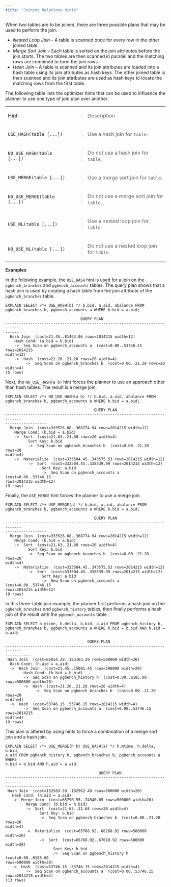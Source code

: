 ```yaml
---
title: "Joining Relations Hints"
---
```


<div id="joining_relations_hints" class="registered_link"></div>


When two tables are to be joined, there are three possible plans that may be used to perform the join.

-   *Nested Loop Join* – A table is scanned once for every row in the other joined table.
-   *Merge Sort Join* – Each table is sorted on the join attributes before the join starts. The two tables are then scanned in parallel and the matching rows are combined to form the join rows.
-   *Hash Join* – A table is scanned and its join attributes are loaded into a hash table using its join attributes as hash keys. The other joined table is then scanned and its join attributes are used as hash keys to locate the matching rows from the first table.

The following table lists the optimizer hints that can be used to influence the planner to use one type of join plan over another.

<table><tbody><tr class="odd"><td>Hint</td><td><blockquote><p>Description</p></blockquote></td></tr><tr class="even"><td><code>USE_HASH(table [...])</code></td><td><blockquote><p>Use a hash join for <code>table</code>.</p></blockquote></td></tr><tr class="odd"><td><code>NO_USE_HASH(table [...])</code></td><td><blockquote><p>Do not use a hash join for <code>table</code>.</p></blockquote></td></tr><tr class="even"><td><code>USE_MERGE(table [...])</code></td><td><blockquote><p>Use a merge sort join for <code>table</code>.</p></blockquote></td></tr><tr class="odd"><td><code>NO_USE_MERGE(table [...])</code></td><td><blockquote><p>Do not use a merge sort join for <code>table</code>.</p></blockquote></td></tr><tr class="even"><td><code>USE_NL(table [...])</code></td><td><blockquote><p>Use a nested loop join for <code>table</code>.</p></blockquote></td></tr><tr class="odd"><td><code>NO_USE_NL(table [...])</code></td><td><blockquote><p>Do not use a nested loop join for <code>table</code>.</p></blockquote></td></tr></tbody></table>

**Examples**

In the following example, the `USE_HASH` hint is used for a join on the `pgbench_branches` and `pgbench_accounts` tables. The query plan shows that a hash join is used by creating a hash table from the join attribute of the `pgbench_branches` table.

    EXPLAIN SELECT /*+ USE_HASH(b) */ b.bid, a.aid, abalance FROM
    pgbench_branches b, pgbench_accounts a WHERE b.bid = a.bid;

                                     QUERY PLAN
    -----------------------------------------------------------------------------
    ------
      Hash Join  (cost=21.45..81463.06 rows=2014215 width=12)
        Hash Cond: (a.bid = b.bid)
        ->  Seq Scan on pgbench_accounts a  (cost=0.00..53746.15 rows=2014215
    width=12)
        ->  Hash  (cost=21.20..21.20 rows=20 width=4)
             ->  Seq Scan on pgbench_branches b  (cost=0.00..21.20 rows=20
    width=4)
    (5 rows)

Next, the `NO_USE_HASH(a b)` hint forces the planner to use an approach other than hash tables. The result is a merge join.

    EXPLAIN SELECT /*+ NO_USE_HASH(a b) */ b.bid, a.aid, abalance FROM
    pgbench_branches b, pgbench_accounts a WHERE b.bid = a.bid;

                                           QUERY PLAN
    -----------------------------------------------------------------------------
    ------------------
      Merge Join  (cost=333526.08..368774.94 rows=2014215 width=12)
        Merge Cond: (b.bid = a.bid)
        ->  Sort  (cost=21.63..21.68 rows=20 width=4)
              Sort Key: b.bid
              ->  Seq Scan on pgbench_branches b  (cost=0.00..21.20 rows=20
    width=4)
        ->  Materialize  (cost=333504.45..343575.53 rows=2014215 width=12)
              ->  Sort  (cost=333504.45..338539.99 rows=2014215 width=12)
                    Sort Key: a.bid
                    ->  Seq Scan on pgbench_accounts a  (cost=0.00..53746.15
    rows=2014215 width=12)
    (9 rows)

Finally, the `USE_MERGE` hint forces the planner to use a merge join.

    EXPLAIN SELECT /*+ USE_MERGE(a) */ b.bid, a.aid, abalance FROM
    pgbench_branches b, pgbench_accounts a WHERE b.bid = a.bid;

                                           QUERY PLAN
    -----------------------------------------------------------------------------
    ------------------
      Merge Join  (cost=333526.08..368774.94 rows=2014215 width=12)
        Merge Cond: (b.bid = a.bid)
        ->  Sort  (cost=21.63..21.68 rows=20 width=4)
              Sort Key: b.bid
              ->  Seq Scan on pgbench_branches b  (cost=0.00..21.20 rows=20
    width=4)
        ->  Materialize  (cost=333504.45..343575.53 rows=2014215 width=12)
              ->  Sort  (cost=333504.45..338539.99 rows=2014215 width=12)
                    Sort Key: a.bid
                    ->  Seq Scan on pgbench_accounts a  (cost=0.00..53746.15
    rows=2014215 width=12)
    (9 rows)

In this three-table join example, the planner first performs a hash join on the `pgbench_branches` and `pgbench_history` tables, then finally performs a hash join of the result with the `pgbench_accounts` table.

    EXPLAIN SELECT h.mtime, h.delta, b.bid, a.aid FROM pgbench_history h,
    pgbench_branches b, pgbench_accounts a WHERE h.bid = b.bid AND h.aid = a.aid;

                                        QUERY PLAN
    -----------------------------------------------------------------------------
    -----------
     Hash Join  (cost=86814.29..123103.29 rows=500000 width=20)
      Hash Cond: (h.aid = a.aid)
      ->  Hash Join  (cost=21.45..15081.45 rows=500000 width=20)
            Hash Cond: (h.bid = b.bid)
            ->  Seq Scan on pgbench_history h  (cost=0.00..8185.00
    rows=500000 width=20)
            ->  Hash  (cost=21.20..21.20 rows=20 width=4)
                 ->  Seq Scan on pgbench_branches b  (cost=0.00..21.20 rows=20
    width=4)
      ->  Hash  (cost=53746.15..53746.15 rows=2014215 width=4)
            ->  Seq Scan on pgbench_accounts a  (cost=0.00..53746.15 rows=2014215
    width=4)
    (9 rows)

This plan is altered by using hints to force a combination of a merge sort join and a hash join.

    EXPLAIN SELECT /*+ USE_MERGE(h b) USE_HASH(a) */ h.mtime, h.delta, b.bid,
    a.aid FROM pgbench_history h, pgbench_branches b, pgbench_accounts a WHERE
    h.bid = b.bid AND h.aid = a.aid;

                                             QUERY PLAN
    -----------------------------------------------------------------------------
    ---------------------
     Hash Join  (cost=152583.39..182562.49 rows=500000 width=20)
       Hash Cond: (h.aid = a.aid)
       ->  Merge Join  (cost=65790.55..74540.65 rows=500000 width=20)
             Merge Cond: (b.bid = h.bid)
             ->  Sort  (cost=21.63..21.68 rows=20 width=4)
                   Sort Key: b.bid
                   ->  Seq Scan on pgbench_branches b  (cost=0.00..21.20 rows=20
    width=4)
             ->  Materialize  (cost=65768.92..68268.92 rows=500000 width=20)
                   ->  Sort  (cost=65768.92..67018.92 rows=500000 width=20)
                         Sort Key: h.bid
                         ->  Seq Scan on pgbench_history h  (cost=0.00..8185.00
    rows=500000 width=20)
       ->  Hash  (cost=53746.15..53746.15 rows=2014215 width=4)
             ->  Seq Scan on pgbench_accounts a  (cost=0.00..53746.15
    rows=2014215 width=4)
    (13 rows)
